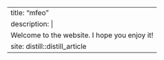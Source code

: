 ---
title: "mfeo"
description: |
    Welcome to the website. I hope you enjoy it!
site: distill::distill_article
---